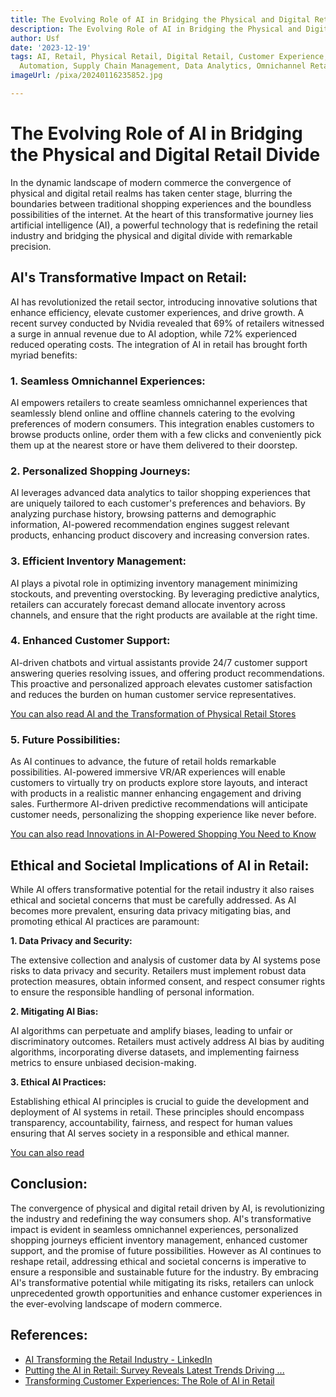 ```yaml
---
title: The Evolving Role of AI in Bridging the Physical and Digital Retail Divide
description: The Evolving Role of AI in Bridging the Physical and Digital Retail Divide
author: Usf
date: '2023-12-19'
tags: AI, Retail, Physical Retail, Digital Retail, Customer Experience, Personalization,
  Automation, Supply Chain Management, Data Analytics, Omnichannel Retailing
imageUrl: /pixa/20240116235852.jpg

---
```

#  The Evolving Role of AI in Bridging the Physical and Digital Retail Divide

In the dynamic landscape of modern commerce the convergence of physical and digital retail realms has taken center stage, blurring the boundaries between traditional shopping experiences and the boundless possibilities  of the internet. At  the heart of this transformative  journey lies artificial intelligence  (AI), a powerful technology that is redefining the retail industry and  bridging the physical and digital divide  with remarkable  precision.

## AI's Transformative Impact on Retail:

AI has  revolutionized the  retail sector, introducing innovative solutions that enhance efficiency, elevate customer experiences, and drive growth. A recent survey conducted by Nvidia revealed that 69% of retailers witnessed  a surge in annual revenue due to AI adoption, while 72% experienced  reduced operating costs. The integration of AI in retail has brought forth myriad benefits:

### 1. Seamless  Omnichannel Experiences:

AI empowers  retailers to create seamless omnichannel  experiences that seamlessly blend online and offline channels catering to the evolving preferences  of modern consumers. This  integration enables customers to browse products online, order them with a few clicks and conveniently  pick them up at the nearest store or have them delivered to their doorstep.

### 2. Personalized Shopping Journeys:

AI leverages advanced data analytics to tailor shopping experiences that are uniquely tailored  to  each customer's preferences and behaviors. By analyzing purchase history,  browsing patterns and demographic information, AI-powered recommendation engines suggest relevant products, enhancing product discovery and increasing conversion rates.

### 3. Efficient Inventory Management:

AI plays a pivotal role in optimizing  inventory management minimizing  stockouts, and preventing  overstocking. By leveraging predictive analytics, retailers can accurately forecast  demand allocate inventory across channels, and  ensure that the right products are  available at  the right time.

### 4. Enhanced Customer Support:

AI-driven chatbots and  virtual assistants provide 24/7 customer  support answering queries resolving issues, and offering product recommendations.  This proactive and personalized approach elevates customer satisfaction  and reduces the burden on human customer service representatives.

[You can  also read AI and the Transformation of Physical  Retail Stores](AI%20and%20the%20Transformation%20of%20Physical%20Retail%20Stores)


### 5. Future Possibilities:

As AI continues to advance, the future of retail holds remarkable  possibilities. AI-powered immersive VR/AR experiences will enable  customers to virtually try on products explore store layouts, and interact  with products in a  realistic manner enhancing engagement  and driving sales.  Furthermore  AI-driven predictive recommendations will anticipate customer needs, personalizing the shopping experience like never before.

[You can also read Innovations in AI-Powered Shopping You Need to Know](Innovations%20in%20AI-Powered%20Shopping%20You%20Need%20to%20Know)


## Ethical and Societal Implications of AI  in Retail:

While  AI offers transformative potential for the retail industry it also raises ethical and societal concerns that must be  carefully  addressed.  As AI becomes more prevalent, ensuring data privacy mitigating bias, and promoting ethical AI practices are paramount:

**1. Data Privacy and Security:**

The extensive collection and analysis of customer data  by AI systems pose risks to data privacy and security. Retailers must implement  robust data protection measures, obtain informed consent, and respect consumer rights to ensure the responsible handling  of  personal information.

**2. Mitigating AI  Bias:**

AI algorithms can perpetuate  and amplify biases, leading to unfair or discriminatory outcomes. Retailers must actively address AI bias by auditing algorithms, incorporating diverse datasets, and implementing fairness metrics to ensure unbiased decision-making.

**3. Ethical AI Practices:**

Establishing ethical AI principles is crucial to guide the development and deployment  of AI  systems in retail. These principles should encompass transparency, accountability, fairness, and respect for human values ensuring  that AI serves society in  a responsible and ethical manner.

[You can also read ]()


## Conclusion:

The convergence of physical and digital retail driven by AI, is revolutionizing the industry and redefining the way consumers shop. AI's transformative impact is evident in seamless  omnichannel experiences, personalized shopping journeys efficient inventory  management,  enhanced customer support,  and  the  promise of future possibilities. However as AI continues to reshape retail, addressing ethical and societal concerns is imperative to ensure a responsible and sustainable future for the industry. By embracing  AI's transformative  potential while mitigating its risks, retailers can unlock unprecedented growth opportunities  and enhance customer experiences in the ever-evolving landscape of modern commerce.

## References:
- [AI Transforming the Retail Industry - LinkedIn](https://www.linkedin.com/pulse/ai-revolution-retail-sales-david-cain)
- [Putting the AI in Retail: Survey Reveals Latest Trends Driving ...](https://blogs.nvidia.com/blog/ai-in-retail-survey-2024/)
- [Transforming Customer Experiences: The Role of AI in Retail](https://medium.com/@skillfloor_29561/transforming-customer-experiences-the-role-of-ai-in-retail-ca3912aefa0f)
